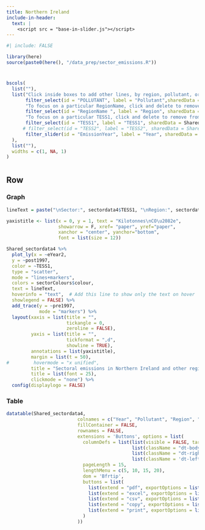 ```yaml
---
title: Northern Ireland
include-in-header:
  text: |
    <script src = "base-in-slider.js"></script>
---
```


```r
#| include: FALSE

library(here)
source(paste0(here(), "/data_prep/sector_emissions.R"))

```

# {.sidebar}

```r
bscols(
  list(""),
  list("Click inside boxes to add other lines, by region, pollutant, or sector. (All) represents the total of all gas types added together. Click below to add other gas types to the line graph and delete (All Aggregated) to remove it from the line graph",
       filter_select(id = "POLLUTANT", label = "Pollutant",sharedData = Shared_sectordata4, group = ~Pollutant, selected = "(All Aggregated)"),
       "To focus on a particular RegionName, click and delete to remove from the line graph",
       filter_select(id = "RegionName ", label = "Region", sharedData = Shared_sectordata4, group = ~RegionName, selected = "Northern Ireland" ),
       "To focus on a particular TESS1, click and delete to remove from the line graph",
       filter_select(id = "TESS1", label = "TESS1", sharedData = Shared_sectordata4, group = ~TESS1, selected = c("Agriculture", "Buildings and product uses", "Domestic transport", "Electricity supply", "Fuel supply", "Industry", "LULUCF", "Waste")),
      # filter_select(id = "TESS2", label = "TESS2", sharedData = Shared_sectordata4, group = ~TESS2),
       filter_slider(id = "EmissionYear", label = "Year", sharedData = Shared_sectordata4, column = ~EmissionYear, timeFormat = "%Y")
  ),
  list(""),
  widths = c(1, NA, 1)
)
```

#

## Row {.tabset}

### Graph

```r

lineText = paste("\nSector:", sectordata4$TESS1, "\nRegion:", sectordata4$RegionName, "\nEmission:", sectordata4$Emission)

yaxistitle <- list(x = 0, y = 1, text = "Kilotonnes\nCO\u2082e", 
                   showarrow = F, xref= "paper", yref="paper", 
                   xanchor = "center", yanchor="bottom",
                   font = list(size = 12))

Shared_sectordata4 %>%
  plot_ly(x = ~eYear2,
  y = ~post1997,
  color = ~TESS1,
  type = "scatter",
  mode = "lines+markers",
  colors = sectorColours$colour,
  text = lineText,
  hoverinfo = "text",  # Add this line to show only the text on hover
  showlegend = FALSE) %>%
  add_trace(y = ~pre1997,
            mode = "markers") %>%
  layout(xaxis = list(title = "",
                      tickangle = 0,
                      zeroline = FALSE),
         yaxis = list(title = "",
                      tickformat = ",d",
                      showline = TRUE),
         annotations = list(yaxistitle),
         margin = list(t = 50),
#         hovermode = "x unified",
         title = "Sectoral emissions in Northern Ireland and other regions",
         title = list(font = 25),
         clickmode = "none") %>%
  config(displaylogo = FALSE)

```

### Table

```r

datatable(Shared_sectordata4,
                          colnames = c("Year", "Pollutant", "Region", "Sector", "CO\u2082 Equivalents (kilotonnes CO\u2082e)"),
                          fillContainer = FALSE,
                          rownames = FALSE,
                          extensions = 'Buttons', options = list(
                            columnDefs = list(list(visible = FALSE, targets = 5:8),
                                              list(className = "dt-body-right", targets = c(0,4)),
                                              list(className = "dt-right", targets = c(0,4)),
                                              list(className = 'dt-left', targets = "_all")),
                            pageLength = 15,
                            lengthMenu = c(5, 10, 15, 20),
                            dom = 'Bfrtip',
                            buttons = list(
                              list(extend = "pdf", exportOptions = list(columns = ":visible")),
                              list(extend = "excel", exportOptions = list(columns = ":visible")),
                              list(extend = "csv", exportOptions = list(columns = ":visible")),
                              list(extend = "copy", exportOptions = list(columns = ":visible")),
                              list(extend = "print", exportOptions = list(columns = ":visible"))
                            )
                          ))
```
